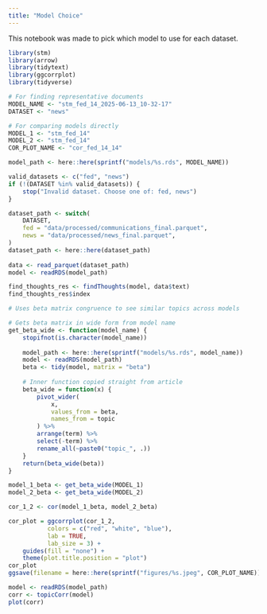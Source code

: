 ```yaml
---
title: "Model Choice"
---
```


This notebook was made to pick which model to use for each dataset.

```r
library(stm)
library(arrow)
library(tidytext)
library(ggcorrplot)
library(tidyverse)
```

```r
# For finding representative documents
MODEL_NAME <- "stm_fed_14_2025-06-13_10-32-17"
DATASET <- "news"

# For comparing models directly
MODEL_1 <- "stm_fed_14"
MODEL_2 <- "stm_fed_14"
COR_PLOT_NAME <- "cor_fed_14_14"
```



```r
model_path <- here::here(sprintf("models/%s.rds", MODEL_NAME))

valid_datasets <- c("fed", "news")
if (!(DATASET %in% valid_datasets)) {
    stop("Invalid dataset. Choose one of: fed, news")
}

dataset_path <- switch(
    DATASET,
    fed = "data/processed/communications_final.parquet",
    news = "data/processed/news_final.parquet",
)
dataset_path <- here::here(dataset_path)
    
data <- read_parquet(dataset_path)
model <- readRDS(model_path)
```


```r
find_thoughts_res <- findThoughts(model, data$text)
find_thoughts_res$index
```

```r
# Uses beta matrix congruence to see similar topics across models

# Gets beta matrix in wide form from model name
get_beta_wide <- function(model_name) {
    stopifnot(is.character(model_name))
    
    model_path <- here::here(sprintf("models/%s.rds", model_name))
    model <- readRDS(model_path)
    beta <- tidy(model, matrix = "beta")
    
    # Inner function copied straight from article
    beta_wide = function(x) {
        pivot_wider(
            x,
            values_from = beta,
            names_from = topic
        ) %>%
        arrange(term) %>%
        select(-term) %>%
        rename_all(~paste0("topic_", .))
    }
    return(beta_wide(beta))
}

model_1_beta <- get_beta_wide(MODEL_1)
model_2_beta <- get_beta_wide(MODEL_2)

cor_1_2 <- cor(model_1_beta, model_2_beta)

cor_plot = ggcorrplot(cor_1_2,
           colors = c("red", "white", "blue"), 
           lab = TRUE, 
           lab_size = 3) +
    guides(fill = "none") +
    theme(plot.title.position = "plot")
cor_plot
ggsave(filename = here::here(sprintf("figures/%s.jpeg", COR_PLOT_NAME)), width = 8, height = 6)
```

```r
model <- readRDS(model_path)
corr <- topicCorr(model)
plot(corr)
```


